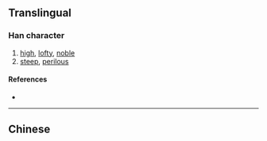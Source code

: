 {{also|崢}}
{{character info/new}}
==Translingual==

===Han character===
{{Han char|rn=46|rad=山|as=06|sn=9|four=|canj=UNSD|ids=⿰山争}}

# [[high]], [[lofty]], [[noble]]
# [[steep]], [[perilous]]

====References====
* {{Han ref|kx=0311.061|hdz=10780.220|uh=5CE5|ud=23781}}

----

==Chinese==
{{zh-see|崢}}
